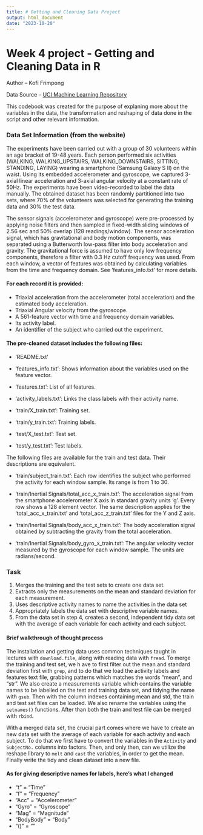 ```yaml
---
title: # Getting and Cleaning Data Project
output: html_document
date: "2023-10-20"
---
```

# Week 4 project -  Getting and Cleaning Data in R
Author -- Kofi Frimpong

Data Source -- [UCI Machine Learning Repository](http://archive.ics.uci.edu/ml/datasets/Human+Activity+Recognition+Using+Smartphones)

This codebook was created for the purpose of explaning more about the variables in the data, the transformation and 
reshaping of data done in the script and other relevant information. 

### Data Set Information (from the website)
The experiments have been carried out with a group of 30 volunteers within an age bracket of 19-48 years. Each person performed six activities (WALKING, WALKING_UPSTAIRS, WALKING_DOWNSTAIRS, SITTING, STANDING, LAYING) wearing a smartphone (Samsung Galaxy S II) on the waist. Using its embedded accelerometer and gyroscope, we captured 3-axial linear acceleration and 3-axial angular velocity at a constant rate of 50Hz. The experiments have been video-recorded to label the data manually. The obtained dataset has been randomly partitioned into two sets, where 70% of the volunteers was selected for generating the training data and 30% the test data. 

The sensor signals (accelerometer and gyroscope) were pre-processed by applying noise filters and then sampled in fixed-width sliding windows of 2.56 sec and 50% overlap (128 readings/window). The sensor acceleration signal, which has gravitational and body motion components, was separated using a Butterworth low-pass filter into body acceleration and gravity. The gravitational force is assumed to have only low frequency components, therefore a filter with 0.3 Hz cutoff frequency was used. From each window, a vector of features was obtained by calculating variables from the time and frequency domain. See 'features_info.txt' for more details. 

#### For each record it is provided:

- Triaxial acceleration from the accelerometer (total acceleration) and the estimated body acceleration.
- Triaxial Angular velocity from the gyroscope. 
- A 561-feature vector with time and frequency domain variables. 
- Its activity label. 
- An identifier of the subject who carried out the experiment.

#### The pre-cleaned dataset includes the following files:

- 'README.txt'

- 'features_info.txt': Shows information about the variables used on the feature vector.

- 'features.txt': List of all features.

- 'activity_labels.txt': Links the class labels with their activity name.

- 'train/X_train.txt': Training set.

- 'train/y_train.txt': Training labels.

- 'test/X_test.txt': Test set.

- 'test/y_test.txt': Test labels.

The following files are available for the train and test data. Their descriptions are equivalent. 

- 'train/subject_train.txt': Each row identifies the subject who performed the activity for each window sample. Its range is from 1 to 30. 

- 'train/Inertial Signals/total_acc_x_train.txt': The acceleration signal from the smartphone accelerometer X axis in standard gravity units 'g'. Every row shows a 128 element vector. The same description applies for the 'total_acc_x_train.txt' and 'total_acc_z_train.txt' files for the Y and Z axis. 

- 'train/Inertial Signals/body_acc_x_train.txt': The body acceleration signal obtained by subtracting the gravity from the total acceleration. 

- 'train/Inertial Signals/body_gyro_x_train.txt': The angular velocity vector measured by the gyroscope for each window sample. The units are radians/second. 


### Task 
1. Merges the training and the test sets to create one data set.
2. Extracts only the measurements on the mean and standard deviation for each measurement.
3. Uses descriptive activity names to name the activities in the data set
4. Appropriately labels the data set with descriptive variable names.
5. From the data set in step 4, creates a second, independent tidy data set with the average of each variable for each activity and each subject.

#### Brief walkthrough of thought process
The installation and getting data uses common techniques taught in lectures with `download.file`, along with reading data with `fread`. To merge the training and test set, we h ave to first filter out the mean and standard deviation first with `grep`, and to do that we load the activity labels and features text file, grabbing patterns which matches the words "mean", and "str". We also create a measurements variable which contains the variable names to be labelled on the test and training data set, and tidying the name with `gsub`. Then with the column indexes containing mean and std, the train and test set files can be loaded. We also rename the variables using the `setnames()` functions. After than both the train and test file can be merged with `rbind`. 

With a merged data set, the crucial part comes where we have to create an new data set with the average of each variable for each activity and each subject. To do that we first have to convert the variables in the `Activity` and `SubjectNo.` columns into factors. Then, and only then, can we utilize the reshape library to `melt` and `cast` the variables, in order to get the mean. Finally write the tidy and clean dataset into a new file.

#### As for giving descriptive names for labels, here's what I changed
* "t" = "Time"
* "f" = "Frequency"
* "Acc" = "Accelerometer"
* "Gyro" = "Gyroscope"
* "Mag" = "Magnitude"
* "BodyBody" = "Body"
* "()" = "" 
